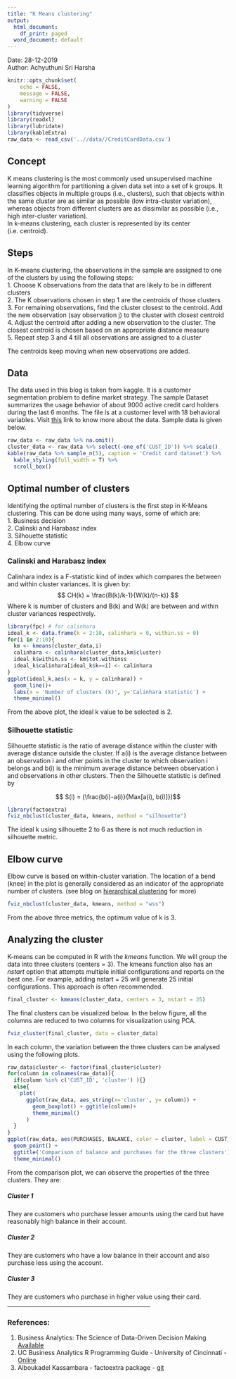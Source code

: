 ```yaml
---
title: "K Means clustering"
output:
  html_document:
    df_print: paged
  word_document: default
---
```

Date: 28-12-2019  
Author: Achyuthuni Sri Harsha

```r
knitr::opts_chunk$set(
	echo = FALSE,
	message = FALSE,
	warning = FALSE
)
library(tidyverse)
library(readxl)
library(lubridate)
library(kableExtra)
raw_data <- read_csv('..//data//CreditCardData.csv')
```

## Concept
K means clustering  is the most commonly used unsupervised machine learning algorithm for partitioning a given data set into a set of k groups. It classifies objects in multiple groups (i.e., clusters), such that objects within the same cluster are as similar as possible (low intra-cluster variation), whereas objects from different clusters are as dissimilar as possible (i.e., high inter-cluster variation).  
In k-means clustering, each cluster is represented by its center (i.e. centroid).  

## Steps
In K-means clustering, the observations in the sample are assigned to one of the clusters by using the following steps:   
1. Choose K observations from the data that are likely to be in different clusters  
2. The K observations chosen in step 1 are the centroids of those clusters  
3. For remaining observations, find the cluster closest to the centroid. Add the new observation (say observation j) to the cluster with closest centroid  
4. Adjust the centroid after adding a new observation to the cluster. The closest centroid is chosen based on an appropriate distance measure  
5. Repeat step 3 and 4 till all observations are assigned to a cluster  

The centroids keep moving when new observations are added.  

## Data
The data used in this blog is taken from kaggle. It is a customer segmentation problem to define market strategy. The sample Dataset summarizes the usage behavior of about 9000 active credit card holders during the last 6 months. The file is at a customer level with 18 behavioral variables. Visit [this](https://www.kaggle.com/arjunbhasin2013/ccdata#) link to know more about the data. Sample data is given below.  
```r
raw_data <- raw_data %>% na.omit()
cluster_data <- raw_data %>% select(-one_of('CUST_ID')) %>% scale()
kable(raw_data %>% sample_n(5), caption = 'Credit card dataset') %>% 
  kable_styling(full_width = T) %>%
  scroll_box()
```

## Optimal number of clusters
Identifying the optimal number of clusters is the first step in K-Means clustering. This can be done using many ways, some of which are:  
1. Business decision  
2. Calinski and Harabasz index  
3. Silhouette statistic  
4. Elbow curve  

### Calinski and Harabasz index  
Calinhara index is a F-statistic kind of index which compares the between and within cluster variances. It is given by:  
$$ CH(k) = \frac{B(k)/k-1}{W(k)/(n-k)} $$
Where k is number of clusters and B(k) and W(k) are between and within cluster variances respectively.  
```r
library(fpc) # for calinhara
ideal_k <- data.frame(k = 2:10, calinhara = 0, within.ss = 0)
for(i in 2:10){
  km <- kmeans(cluster_data,i)
  calinhara <- calinhara(cluster_data,km$cluster)
  ideal_k$within.ss <- km$tot.withinss
  ideal_k$calinhara[ideal_k$k==i] <- calinhara
}
ggplot(ideal_k,aes(x = k, y = calinhara)) +
  geom_line()+
  labs(x = 'Number of clusters (k)', y='Calinhara statistic') +
  theme_minimal()
```

From the above plot, the ideal k value to be selected is 2.  

### Silhouette statistic
Silhouette statistic is the ratio of average distance within the cluster with average distance outside the cluster. If a(i) is the average distance between an observation i and other points in the cluster to which observation i belongs and b(i) is the minimum average distance between observation i and observations in other clusters. Then the Silhouette statistic is defined by

$$ S(i) = (\frac{b(i)-a(i)}{Max[a(i), b(i)]})$$
```r
library(factoextra)
fviz_nbclust(cluster_data, kmeans, method = "silhouette")
```

The ideal k using silhouette 2 to 6 as there is not much reduction in silhouette metric.  

## Elbow curve
Elbow curve is based on within-cluster variation. The location of a bend (knee) in the plot is generally considered as an indicator of the appropriate number of clusters. (see blog on [hierarchical clustering](https://www.harshaash.website/hierarchical-clustering/) for more)
```r
fviz_nbclust(cluster_data, kmeans, method = "wss")
```

From the above three metrics, the optimum value of k is 3.  

## Analyzing the cluster
K-means can be computed in R with the *kmeans* function. We will group the data into three clusters (centers = 3). The kmeans function also has an *nstart* option that attempts multiple initial configurations and reports on the best one. For example, adding nstart = 25 will generate 25 initial configurations. This approach is often recommended.  

```r
final_cluster <- kmeans(cluster_data, centers = 3, nstart = 25)
```

The final clusters can be visualized below. In the below figure, all the columns are reduced to two columns for visualization using PCA.  
```r
fviz_cluster(final_cluster, data = cluster_data)
```

In each column, the variation between the three clusters can be analysed using the following plots.
```r
raw_data$cluster <- factor(final_cluster$cluster)
for(column in colnames(raw_data)){
  if(column %in% c('CUST_ID', 'cluster') ){}
  else{
    plot(
      ggplot(raw_data, aes_string(x='cluster', y= column)) + 
        geom_boxplot() + ggtitle(column)+
        theme_minimal()
      )
  }
}
ggplot(raw_data, aes(PURCHASES, BALANCE, color = cluster, label = CUST_ID)) +
  geom_point() + 
  ggtitle('Comparison of balance and purchases for the three clusters')+
  theme_minimal()
```

From the comparison plot, we can observe the properties of the three clusters. They are:  

##### Cluster 1
They are customers who purchase lesser amounts using the card but have reasonably high balance in their account.  

##### Cluster 2
They are customers who have a low balance in their account and also purchase less using the account.  

##### Cluster 3
They are customers who purchase in higher value using their card.  
___________________________________________________
  
### References:  
1. Business Analytics: The Science of Data-Driven Decision Making [Available](https://www.wileyindia.com/business-analytics-the-science-of-data-driven-decision-making.html)  
2. UC Business Analytics R Programming Guide - University of Cincinnati - [Online](https://uc-r.github.io/kmeans_clustering#silo)  
3. Alboukadel Kassambara - factoextra package - [git](https://github.com/kassambara/factoextra)